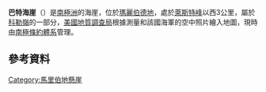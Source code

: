 {{Coord|75|10|S|114|0|W|source:GNIS|display=title}}

'''巴特海崖'''（{{lang-en|Barter Bluff}}）是[[南極洲|南極洲]]的海崖，位於[[瑪麗伯德地|瑪麗伯德地]]，處於[[萊斯特峰|萊斯特峰]]以西3公里，屬於[[科勒嶺|科勒嶺]]的一部分，[[美國地質調查局|美國地質調查局]]根據測量和該國海軍的空中照片繪入地圖，現時由[[南極條約體系|南極條約體系]]管理。

==參考資料==
{{cite gnis | type = antarid | id = 1032| name = Barter Bluff | accessdate = 2011-05-20}}

{{DEFAULTSORT:Barter Bluff}}
[[Category:馬里伯地懸崖|Category:馬里伯地懸崖]]


{{MarieByrdLand-geo-stub}}